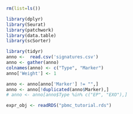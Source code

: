 ```r
rm(list=ls())

library(dplyr)
library(Seurat)
library(patchwork)
library(data.table)
library(scSorter)

library(tidyr)
anno <-  read.csv('signatures.csv')
anno <- gather(anno)
colnames(anno) <- c("Type", "Marker")
anno['Weight'] <- 1

anno <- anno[anno['Marker'] != "",]
anno <- anno[!duplicated(anno$Marker),]
# anno <- anno[anno$Type %in% c("EP", "EXO"),]

expr_obj <- readRDS("pbmc_tutorial.rds")
```